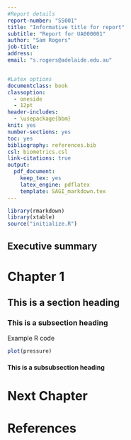 ```yaml
---
#Report details
report-number: "SS001"
title: "Informative title for report"
subtitle: "Report for UA000001"
author: "Sam Rogers"
job-title: 
address: 
email: "s.rogers@adelaide.edu.au"


#Latex options
documentclass: book
classoption:
  - oneside
  - 12pt
header-includes:
  - \usepackage{bbm}
knit: yes
number-sections: yes
toc: yes
bibliography: references.bib
csl: biometrics.csl
link-citations: true
output:
  pdf_document:
    keep_tex: yes
    latex_engine: pdflatex
    template: SAGI_markdown.tex
---
```


```r
library(rmarkdown)
library(xtable)
source("initialize.R")
```

## Executive summary {-}


\mainmatter
\pagestyle{fancy}

<!-- book class-->

# Chapter 1

## This is a section heading

### This is a subsection heading

Example R code

```r
plot(pressure)
```

#### This is a subsubsection heading

# Next Chapter


# References {-}



